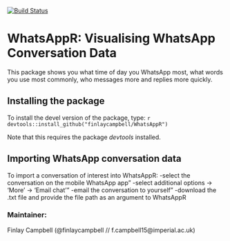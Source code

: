 [![Build Status](https://travis-ci.org/finlaycampbell/WhatsAppR.svg?branch=master)](https://travis-ci.org/finlaycampbell/WhatsAppR)

# WhatsAppR: Visualising WhatsApp Conversation Data

This package shows you what time of day you WhatsApp most, what words you use most commonly, who messages more and replies more quickly.


## Installing the package

To install the devel version of the package, type:
  ```r
devtools::install_github("finlaycampbell/WhatsAppR")
```

Note that this requires the package *devtools* installed.


## Importing WhatsApp conversation data

To import a conversation of interest into WhatsAppR:
-select the conversation on the mobile WhatsApp app"  \n
-select additional options -> 'More' -> 'Email chat'"  \n
-email the conversation to yourself"  \n
-download the .txt file and provide the file path as an argument to WhatsAppR


### Maintainer:
Finlay Campbell (@finlaycampbell // f.campbell15@imperial.ac.uk)
